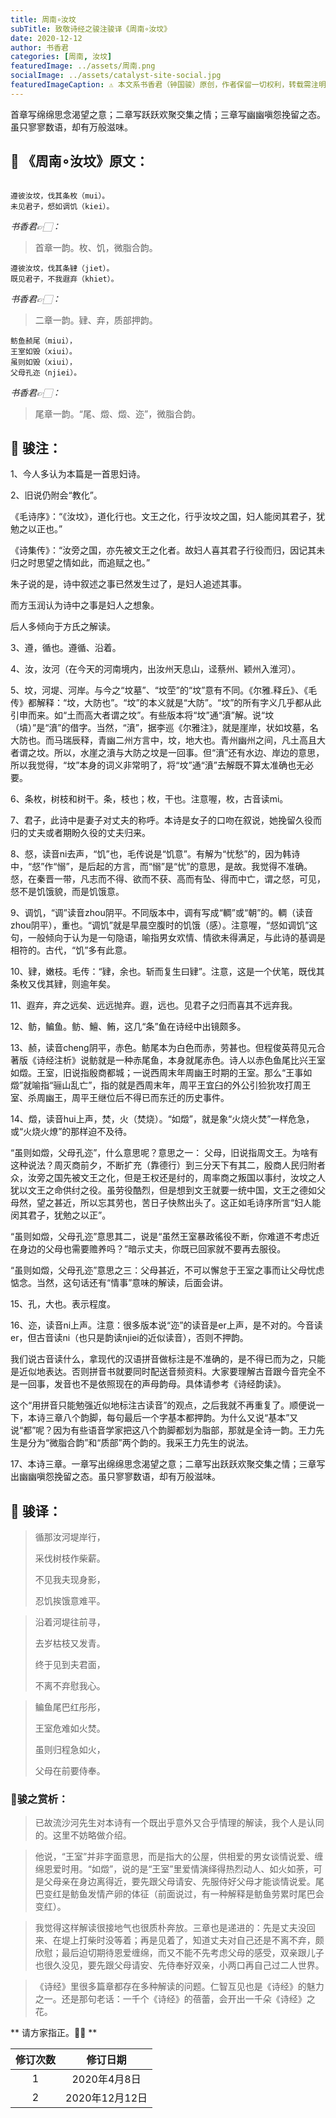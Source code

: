```yaml
---
title: 周南∘汝坟
subTitle: 致敬诗经之骏注骏译《周南∘汝坟》 
date: 2020-12-12 
author: 书香君
categories: [周南, 汝坟]
featuredImage: ../assets/周南.png
socialImage: ../assets/catalyst-site-social.jpg
featuredImageCaption: ⚠️️ 本文系书香君（钟国骏）原创，作者保留一切权利，转载需注明出处。
---
```


首章写绵绵思念渴望之意；二章写跃跃欢聚交集之情；三章写幽幽嗔怨挽留之态。虽只寥寥数语，却有万般滋味。

## 🌼 《周南∘汝坟》原文：
```

遵彼汝坟，伐其条枚（mui）。
未见君子，惄如调饥（kiei）。

```
*书香君👉🏻：* 

> 首章一韵。枚、饥，微脂合韵。

```
遵彼汝坟，伐其条肄（jiet）。
既见君子，不我遐弃（khiet）。

```
*书香君👉🏻：* 

> 二章一韵。肄、弃，质部押韵。

```
鲂鱼赪尾（miui），
王室如毁（xiui）。
虽则如毁（xiui），
父母孔迩（njiei）。

```
*书香君👉🏻：* 

> 尾章一韵。“尾、燬、燬、迩”，微脂合韵。

## 🍁️ 骏注：

1、今人多认为本篇是一首思妇诗。

2、旧说仍附会“教化”。

《毛诗序》：“《汝坟》，道化行也。文王之化，行乎汝坟之国，妇人能闵其君子，犹勉之以正也。”

《诗集传》：“汝旁之国，亦先被文王之化者。故妇人喜其君子行役而归，因记其未归之时思望之情如此，而追赋之也。”

朱子说的是，诗中叙述之事已然发生过了，是妇人追述其事。

而方玉润认为诗中之事是妇人之想象。

后人多倾向于方氏之解读。

3、遵，循也。遵循、沿着。

4、汝，汝河（在今天的河南境内，出汝州天息山，迳蔡州、颖州入淮河）。

5、坟，河堤、河岸。与今之“坟墓”、“坟茔”的“坟”意有不同。《尔雅.释丘》、《毛传》都解释：“坟，大防也”。“坟”的本义就是“大防”。“坟”的所有字义几乎都从此引申而来。如“土而高大者谓之坟”。有些版本将“坟”通“濆”解。说“坟（墳）”是“濆”的借字。当然，“濆”，据李巡《尔雅注》，就是崖岸，状如坟墓，名大防也。而马瑞辰释，青幽二州方言中，坟，地大也。青州幽州之间，凡土高且大者谓之坟。所以，水崖之濆与大防之坟是一回事。但“濆”还有水边、岸边的意思，所以我觉得，“坟”本身的词义非常明了，将“坟”通“濆”去解既不算太准确也无必要。

6、条枚，树枝和树干。条，枝也；枚，干也。注意喔，枚，古音读mi。

7、君子，此诗中是妻子对丈夫的称呼。本诗是女子的口吻在叙说，她挽留久役而归的丈夫或者期盼久役的丈夫归来。

8、惄，读音ni去声，“饥”也，毛传说是“饥意”。有解为“忧愁”的，因为韩诗中，“惄”作“愵”，是后起的方言，而“愵”是“忧”的意思，是故。我觉得不准确。惄，在秦晋一带，凡志而不得、欲而不获、高而有坠、得而中亡，谓之惄，可见，惄不是饥饿貌，而是饥饿意。

9、调饥，“调”读音zhou阴平。不同版本中，调有写成“輖”或“朝”的。輖（读音zhou阴平），重也。“调饥”就是早晨空腹时的饥饿（感）。注意喔，“惄如调饥”这句，一般倾向于认为是一句隐语，喻指男女欢情、情欲未得满足，与此诗的基调是相符的。古代，“饥”多有此意。

10、肄，嫩枝。毛传：“肄，余也。斩而复生曰肄”。注意，这是一个伏笔，既伐其条枚又伐其肄，则逾年矣。

11、遐弃，弃之远矣、远远抛弃。遐，远也。见君子之归而喜其不远弃我。

12、鲂，鳊鱼。鲂、鱣、鲔，这几“条”鱼在诗经中出镜颇多。

13、赪，读音cheng阴平，赤色。鲂尾本为白色而赤，劳甚也。但程俊英蒋见元合著版《诗经注析》说鲂就是一种赤尾鱼，本身就尾赤色。诗人以赤色鱼尾比兴王室如燬。王室，旧说指殷商都城；一说西周末年周幽王时期的王室。那么“王事如燬”就喻指“骊山乱亡”，指的就是西周末年，周平王宜臼的外公引猃狁攻打周王室、杀周幽王，周平王继位后不得已而东迁的历史事件。

14、燬，读音hui上声，焚，火（焚烧）。“如燬”，就是象“火烧火焚”一样危急，或“火烧火燎”的那样迫不及待。

“虽则如燬，父母孔迩”，什么意思呢？意思之一：
父母，旧说指周文王。为啥有这种说法？周灭商前夕，不断扩充（靠德行）到三分天下有其二，殷商人民归附者众，汝旁之国先被文王之化，但是王权还是纣的，周率商之叛国以事纣，汝坟之人犹以文王之命供纣之役。虽劳役酷烈，但是想到文王就要一统中国，文王之德如父母然，望之甚近，所以忘其劳也，苦日子快熬出头了。这正如毛诗序所言“妇人能闵其君子，犹勉之以正”。

“虽则如燬，父母孔迩”意思其二，说是“虽然王室暴政徭役不断，你难道不考虑近在身边的父母也需要赡养吗？”暗示丈夫，你既已回家就不要再去服役。

“虽则如燬，父母孔迩”意思之三：父母甚近，不可以懈怠于王室之事而让父母忧虑惦念。当然，这句话还有“情事”意味的解读，后面会讲。

15、孔，大也。表示程度。

16、迩，读音ni上声。注意：很多版本说“迩”的读音是er上声，是不对的。今音读er，但古音读ni（也只是韵读njiei的近似读音），否则不押韵。

我们说古音读什么，拿现代的汉语拼音做标注是不准确的，是不得已而为之，只能是近似地表达。否则拼音书就要同时配送音频资料。大家要理解古音跟今音完全不是一回事，发音也不是依照现在的声母韵母。具体请参考《诗经韵读》。

这个“用拼音只能勉强近似地标注古读音”的观点，之后我就不再重复了。顺便说一下，本诗三章八个韵脚，每句最后一个字基本都押韵。为什么又说“基本”又说“都”呢？因为有些语音学家把这八个韵脚都划为脂部，那就是全诗一韵。王力先生是分为“微脂合韵”和“质部”两个韵的。我采王力先生的说法。

17、本诗三章。一章写出绵绵思念渴望之意；二章写出跃跃欢聚交集之情；三章写出幽幽嗔怨挽留之态。虽只寥寥数语，却有万般滋味。

## 🍁️ 骏译：

> 循那汝河堤岸行，
> 
> 采伐树枝作柴薪。
> 
> 不见我夫现身影，
> 
> 忍饥挨饿意难平。

> 沿着河堤往前寻，
> 
> 去岁枯枝又发青。
> 
> 终于见到夫君面，
> 
> 不离不弃慰我心。

> 鳊鱼尾巴红彤彤，
> 
> 王室危难如火焚。
> 
> 虽则归程急如火，
> 
> 父母在前要侍奉。

### 🍃骏之赏析：
> 
> 已故流沙河先生对本诗有一个既出乎意外又合乎情理的解读，我个人是认同的。这里不妨略做介绍。

> 他说，“王室”并非字面意思，而是指大的公屋，供相爱的男女谈情说爱、缠绵恩爱时用。“如燬”，说的是“王室”里爱情演绎得热烈动人、如火如荼，可是父母亲在身边离得近，要先跟父母请安、先服侍好父母才能谈情说爱。尾巴变红是鲂鱼发情产卵的体征（前面说过，有一种解释是鲂鱼劳累时尾巴会变红）。

> 我觉得这样解读很接地气也很质朴奔放。三章也是递进的：先是丈夫没回来、在堤上打柴时没等着；再是见着了，知道丈夫对自己还是不离不弃，颇欣慰；最后迫切期待恩爱缠绵，而又不能不先考虑父母的感受，双亲跟儿子也很久没见，要先跟父母请安、先侍奉好双亲，小两口再自己过二人世界。

> 《诗经》里很多篇章都存在多种解读的问题。仁智互见也是《诗经》的魅力之一。还是那句老话：一千个《诗经》的蓓蕾，会开出一千朵《诗经》之花。

** 请方家指正。🙏🏻 **

| 修订次数      | 修订日期 | 
|   :----: |    :----:   | 
| 1    | 2020年4月8日       | 
| 2    | 2020年12月12日       | 
